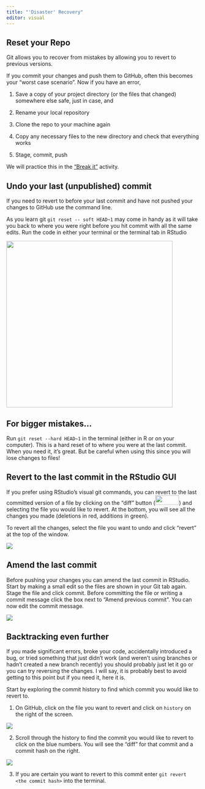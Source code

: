 ```yaml
---
title: "'Disaster' Recovery"
editor: visual
---
```


## Reset your Repo

Git allows you to recover from mistakes by allowing you to revert to previous versions.

If you commit your changes and push them to GitHub, often this becomes your "worst case scenario". Now if you have an error,

1.  Save a copy of your project directory (or the files that changed) somewhere else safe, just in case, and

2.  Rename your local repository

3.  Clone the repo to your machine again

4.  Copy any necessary files to the new directory and check that everything works

5.  Stage, commit, push

We will practice this in the ["Break it"](../activities/recover_act.qmd) activity.

## Undo your last (unpublished) commit

If you need to revert to before your last commit and have not pushed your changes to GitHub use the command line.

As you learn git `git reset -- soft HEAD~1` may come in handy as it will take you back to where you were right before you hit commit with all the same edits. Run the code in either your terminal or the terminal tab in RStudio

![](/images/reset.png){fig-align="center" width="434"}

::: callout-warning
## For bigger mistakes\...

Run `git reset --hard HEAD~1` in the terminal (either in R or on your computer). This is a hard reset of to where you were at the last commit. When you need it, it's great. But be careful when using this since you will lose changes to files!
:::

## Revert to the last commit in the RStudio GUI

If you prefer using RStudio's visual git commands, you can revert to the last committed version of a file by clicking on the "diff" button (![](/images/diffButton.png){width="62" height="25"}) and selecting the file you would like to revert. At the bottom, you will see all the changes you made (deletions in red, additions in green).

To revert all the changes, select the file you want to undo and click "revert" at the top of the window.

![](/images/revert.png)

## Amend the last commit

Before pushing your changes you can amend the last commit in RStudio. Start by making a small edit so the files are shown in your Git tab again. Stage the file and click commit. Before committing the file or writing a commit message click the box next to "Amend previous commit". You can now edit the commit message.

![](/images/amend.png)

## Backtracking even further 

If you made significant errors, broke your code, accidentally introduced a bug, or tried something that just didn't work (and weren't using branches or hadn't created a new branch recently) you should probably just let it go or you can try reversing the changes. I will say, it is probably best to avoid getting to this point but if you need it, here it is.

Start by exploring the commit history to find which commit you would like to revert to.

1.  On GitHub, click on the file you want to revert and click on `history` on the right of the screen.

![](/images/history.png)

2.  Scroll through the history to find the commit you would like to revert to click on the blue numbers. You will see the "diff" for that commit and a commit hash on the right.

![](/images/commitdiff.png)

3.  If you are certain you want to revert to this commit enter `git revert <the commit hash>` into the terminal.

